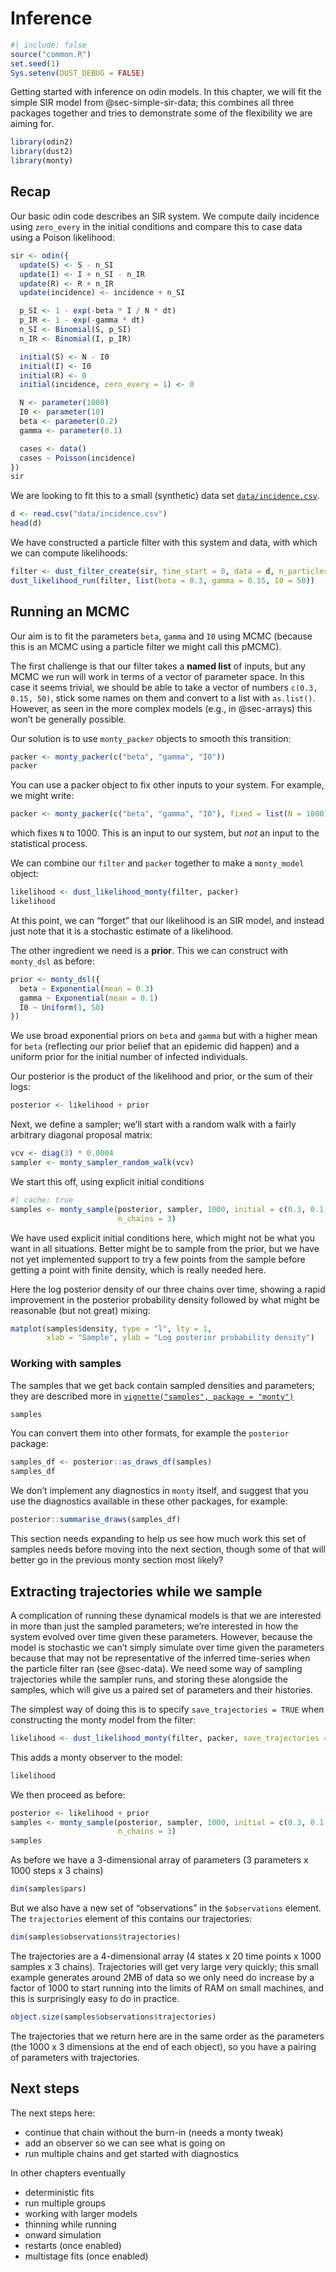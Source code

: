 # Inference {#sec-inference}

```r
#| include: false
source("common.R")
set.seed(1)
Sys.setenv(DUST_DEBUG = FALSE)
```

Getting started with inference on odin models.  In this chapter, we will fit the simple SIR model from @sec-simple-sir-data; this combines all three packages together and tries to demonstrate some of the flexibility we are aiming for.

```r
library(odin2)
library(dust2)
library(monty)
```

## Recap

Our basic odin code describes an SIR system.  We compute daily incidence using `zero_every` in the initial conditions and compare this to case data using a Poison likelihood:

```r
sir <- odin({
  update(S) <- S - n_SI
  update(I) <- I + n_SI - n_IR
  update(R) <- R + n_IR
  update(incidence) <- incidence + n_SI

  p_SI <- 1 - exp(-beta * I / N * dt)
  p_IR <- 1 - exp(-gamma * dt)
  n_SI <- Binomial(S, p_SI)
  n_IR <- Binomial(I, p_IR)

  initial(S) <- N - I0
  initial(I) <- I0
  initial(R) <- 0
  initial(incidence, zero_every = 1) <- 0

  N <- parameter(1000)
  I0 <- parameter(10)
  beta <- parameter(0.2)
  gamma <- parameter(0.1)

  cases <- data()
  cases ~ Poisson(incidence)
})
sir
```

We are looking to fit this to a small (synthetic) data set [`data/incidence.csv`](data/incidence.csv).

```r
d <- read.csv("data/incidence.csv")
head(d)
```

We have constructed a particle filter with this system and data, with which we can compute likelihoods:

```r
filter <- dust_filter_create(sir, time_start = 0, data = d, n_particles = 200)
dust_likelihood_run(filter, list(beta = 0.3, gamma = 0.15, I0 = 50))
```

## Running an MCMC {#sec-MCMC}

Our aim is to fit the parameters `beta`, `gamma` and `I0` using MCMC (because this is an MCMC using a particle filter we might call this pMCMC).

The first challenge is that our filter takes a **named list** of inputs, but any MCMC we run will work in terms of a vector of parameter space.  In this case it seems trivial, we should be able to take a vector of numbers `c(0.3, 0.15, 50)`, stick some names on them and convert to a list with `as.list()`.  However, as seen in the more complex models (e.g., in @sec-arrays) this won't be generally possible.

Our solution is to use `monty_packer` objects to smooth this transition:

```r
packer <- monty_packer(c("beta", "gamma", "I0"))
packer
```

You can use a packer object to fix other inputs to your system.  For example, we might write:

```r
packer <- monty_packer(c("beta", "gamma", "I0"), fixed = list(N = 1000))
```

which fixes `N` to 1000.  This is an input to our system, but *not* an input to the statistical process.

We can combine our `filter` and `packer` together to make a `monty_model` object:

```r
likelihood <- dust_likelihood_monty(filter, packer)
likelihood
```

At this point, we can "forget" that our likelihood is an SIR model, and instead just note that it is a stochastic estimate of a likelihood.

The other ingredient we need is a **prior**.  This we can construct with `monty_dsl` as before:

```r
prior <- monty_dsl({
  beta ~ Exponential(mean = 0.3)
  gamma ~ Exponential(mean = 0.1)
  I0 ~ Uniform(1, 50)
})
```

We use broad exponential priors on `beta` and `gamma` but with a higher mean for `beta` (reflecting our prior belief that an epidemic did happen) and a uniform prior for the initial number of infected individuals.

Our posterior is the product of the likelihood and prior, or the sum of their logs:

```r
posterior <- likelihood + prior
```

Next, we define a sampler; we'll start with a random walk with a fairly arbitrary diagonal proposal matrix:

```r
vcv <- diag(3) * 0.0004
sampler <- monty_sampler_random_walk(vcv)
```

We start this off, using explicit initial conditions

```r
#| cache: true
samples <- monty_sample(posterior, sampler, 1000, initial = c(0.3, 0.1, 5),
                        n_chains = 3)
```

::: {.callout-note}
We have used explicit initial conditions here, which might not be what you want in all situations.  Better might be to sample from the prior, but we have not yet implemented support to try a few points from the sample before getting a point with finite density, which is really needed here.
:::

Here the log posterior density of our three chains over time, showing a rapid improvement in the posterior probability density followed by what might be reasonable (but not great) mixing:

```r
matplot(samples$density, type = "l", lty = 1,
        xlab = "Sample", ylab = "Log posterior probability density")
```

### Working with samples

The samples that we get back contain sampled densities and parameters; they are described more in [`vignette("samples", package = "monty")`](https://mrc-ide.github.io/monty/articles/samples.html)

```r
samples
```

You can convert them into other formats, for example the `posterior` package:

```r
samples_df <- posterior::as_draws_df(samples)
samples_df
```

We don't implement any diagnostics in `monty` itself, and suggest that you use the diagnostics available in these other packages, for example:

```r
posterior::summarise_draws(samples_df)
```

::: {.callout-warning}
This section needs expanding to help us see how much work this set of samples needs before moving into the next section, though some of that will better go in the previous monty section most likely?
:::

## Extracting trajectories while we sample

A complication of running these dynamical models is that we are interested in more than just the sampled parameters; we're interested in how the system evolved over time given these parameters.  However, because the model is stochastic we can't simply simulate over time given the parameters because that may not be representative of the inferred time-series when the particle filter ran (see @sec-data). We need some way of sampling trajectories while the sampler runs, and storing these alongside the samples, which will give us a paired set of parameters and their histories.

The simplest way of doing this is to specify `save_trajectories = TRUE` when constructing the monty model from the filter:

```r
likelihood <- dust_likelihood_monty(filter, packer, save_trajectories = TRUE)
```

This adds a monty observer to the model:

```r
likelihood
```

We then proceed as before:

```r
posterior <- likelihood + prior
samples <- monty_sample(posterior, sampler, 1000, initial = c(0.3, 0.1, 5),
                        n_chains = 3)
samples
```

As before we have a 3-dimensional array of parameters (3 parameters x 1000 steps x 3 chains)

```r
dim(samples$pars)
```

But we also have a new set of "observations" in the `$observations` element.  The `trajectories` element of this contains our trajectories:

```r
dim(samples$observations$trajectories)
```

The trajectories are a 4-dimensional array (4 states x 20 time points x 1000 samples x 3 chains).  Trajectories will get very large very quickly; this small example generates around 2MB of data so we only need do increase by a factor of 1000 to start running into the limits of RAM on small machines, and this is surprisingly easy to do in practice.

```r
object.size(samples$observations$trajectories)
```

The trajectories that we return here are in the same order as the parameters (the 1000 x 3 dimensions at the end of each object), so you have a pairing of parameters with trajectories.

## Next steps

The next steps here:

* continue that chain without the burn-in (needs a monty tweak)
* add an observer so we can see what is going on
* run multiple chains and get started with diagnostics

In other chapters eventually

* deterministic fits
* run multiple groups
* working with larger models
* thinning while running
* onward simulation
* restarts (once enabled)
* multistage fits (once enabled)
